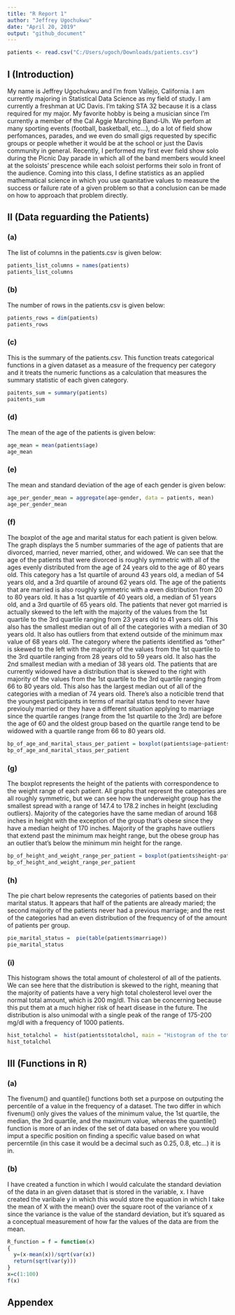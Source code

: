 ---
title: "R Report 1"
author: "Jeffrey Ugochukwu"
date: "April 20, 2019"
output: "github_document"
---

```{r, echo = FALSE}
patients <- read.csv("C:/Users/ugoch/Downloads/patients.csv")
```

## I (Introduction)

My name is Jeffrey Ugochukwu and I'm from Vallejo, California. I am currently majoring in Statistical Data Science as my field of study. I am currently a freshman at UC Davis. I'm taking STA 32 because it is a class required for my major. My favorite hobby is being a musician since I'm currently a member of the Cal Aggie Marching Band-Uh. We perfom at many sporting events (football, basketball, etc...), do a lot of field show perfomances, parades, and we even do small gigs requested by specific groups or people whether it would be at the school or just the Davis community in general. Recently, I performed my first ever field show solo during the Picnic Day parade in which all of the band members would kneel at the soloists' prescence while each soloist performs their solo in front of the audience. Coming into this class, I define statistics as an applied mathematical science in which you use quanitative values to measure the success or failure rate of a given problem so that a conclusion can be made on how to approach that problem directly.

## II (Data reguarding the Patients)

### (a)

The list of columns in the patients.csv is given below:

```{r, echo = FALSE}
patients_list_columns = names(patients)
patients_list_columns
```

### (b)

The number of rows in the patients.csv is given below:

```{r, echo = FALSE}
patients_rows = dim(patients)
patients_rows
```

### (c)

This is the summary of the patients.csv. This function treats categorical functions in a given dataset as a measure of the frequency per category and it treats the numeric functions as a calculation that measures the summary statistic of each given category.

```{r, echo = FALSE}
paitents_sum = summary(patients)
paitents_sum
```

### (d)

The mean of the age of the patients is given below:

```{r, echo = FALSE}
age_mean = mean(patients$age)
age_mean
```

### (e)

The mean and standard deviation of the age of each gender is given below:

```{r, echo = FALSE}
age_per_gender_mean = aggregate(age~gender, data = patients, mean)
age_per_gender_mean
```

### (f)

The boxplot of the age and marital status for each patient is given below. The graph displays the 5 number summaries of the age of patients that are divorced, married, never married, other, and widowed. We can see that the age of the patients that were divorced is roughly symmetric with all of the ages evenly distributed from the age of 24 years old to the age of 80 years old. This category has a 1st quartile of around 43 years old, a median of 54 years old, and a 3rd quartile of around 62 years old. The age of the patients that are married is also roughly symmetric with a even distribution from 20 to 80 years old. It has a 1st quartile of 40 years old, a median of 51 years old, and a 3rd quartile of 65 years old. The patients that never got married is actually skewed to the left with the majority of the values from the 1st quartile to the 3rd quartile ranging from 23 years old to 41 years old. This also has the smallest median out of all of the categories with a median of 30 years old. It also has outliers from that extend outside of the minimum max value of 68 years old. The category where the patients identified as "other" is skewed to the left with the majority of the values from the 1st quartile to the 3rd quartile ranging from 28 years old to 59 years old. It also has the 2nd smallest median with a median of 38 years old. The patients that are currently widowed have a distribution that is skewed to the right with majority of the values from the 1st quartile to the 3rd quartile ranging from 66 to 80 years old. This also has the largest median out of all of the categories with a median of 74 years old. There's also a noticible trend that the youngest participants in terms of marital status tend to never have previouly married or they have a different situation applying to marriage since the quartile ranges (range from the 1st quartile to the 3rd) are before the age of 60 and the oldest group based on the quartile range tend to be widowed with a quartile range from 66 to 80 years old.

```{r, echo = FALSE}
bp_of_age_and_marital_staus_per_patient = boxplot(patients$age~patients$marriage, main = "Boxplot of the Age and Marital Status of each Patient", xlab = "Marital Status of each Patient", ylab = "Age of each Patient")
bp_of_age_and_marital_staus_per_patient
```

### (g)

The boxplot represents the height of the patients with correspondence to the weight range of each patient. All graphs that represnt the categories are all roughly symmetric, but we can see how the underweight group has the smallest spread with a range of 147.4 to 178.2 inches in height (excluding outliers). Majority of the categories have the same median of around 168 inches in height with the exception of the group that's obese since they have a median height of 170 inches. Majority of the graphs have outliers that extend past the minimum max height range, but the obese group has an outlier that's below the minimum min height for the range.

```{r, echo = FALSE}
bp_of_height_and_weight_range_per_patient = boxplot(patients$height~patients$obese, main = "Boxplot of the height and range of weight of the Patients", xlab = "Weight renage of the Patients", ylab = "Height of the Patients")
bp_of_height_and_weight_range_per_patient
```

### (h)

The pie chart below represents the categories of patients based on their marital status. It appears that half of the patients are already maried; the second majority of the patients never had a previous marriage; and the rest of the categories had an even distribution of the frequency of of the amount of patients per group.

```{r, echo = FALSE}
pie_marital_status =  pie(table(patients$marriage))
pie_marital_status
```

### (i)

This histogram shows the total amount of cholesterol of all of the patients. We can see here that the distribution is skewed to the right, meaning that the majority of patients have a very high total cholesterol level over the normal total amount, which is 200 mg/dl. This can be concerning because this put them at a much higher risk of heart disease in the future. The distribution is also unimodal with a single peak of the range of 175-200 mg/dl with a frequency of 1000 patients.

```{r, echo = FALSE}
hist_totalchol =  hist(patients$totalchol, main = "Histogram of the total cholesterol of the Patients", xlab = "Total Cholesterol", ylab = "Number of Patients")
hist_totalchol
```

## III (Functions in R)

### (a)

The fivenum() and quantile() functions both set a purpose on outputing the percentile of a value in the frequency of a dataset. The two differ in which fivenum() only gives the values of the minimum value, the 1st quartile, the median, the 3rd quartile, and the maximum value, whereas the quantile() function is more of an index of the set of data based on where you would imput a specific position on finding a specific value based on what percerntile (in this case it would be a decimal such as 0.25, 0.8, etc...) it is in.

### (b)

I have created a function in which I would calculate the standard deviation of the data in an given dataset that is stored in the variable, x. I have created the varibale y in which this would store the equation in which I take the mean of X with the mean() over the square root of the variance of x since the variance is the value of the standard deviation, but it's squared as a conceptual measurement of how far the values of the data are from the mean.

```{r, echo = TRUE}
R_function = f = function(x)
{
  y=(x-mean(x))/sqrt(var(x))
  return(sqrt(var(y)))
}
x=c(1:100)
f(x)
```

## Appendex

```{r, ref.label=knitr::all_labels(),echo=TRUE,eval=FALSE}
```
